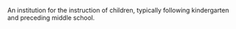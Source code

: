 An institution for the instruction of children, typically following kindergarten and preceding middle school.
